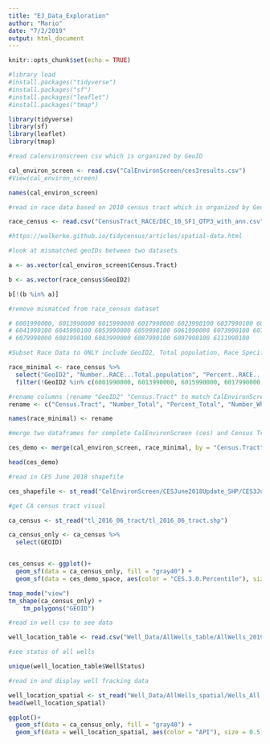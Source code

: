 ```yaml
---
title: "EJ_Data_Exploration"
author: "Mario"
date: "7/2/2019"
output: html_document
---
```


```r
knitr::opts_chunk$set(echo = TRUE)
```


```r
#library load
#install.packages("tidyverse")
#install.packages("sf")
#install.packages("leaflet")
#install.packages("tmap")

library(tidyverse)
library(sf)
library(leaflet)
library(tmap)

```


```r


#read calenvironscreen csv which is organized by GeoID

cal_environ_screen <- read.csv("CalEnvironScreen/ces3results.csv")
#View(cal_environ_screen)

names(cal_environ_screen)

#read in race data based on 2010 census tract which is organized by Geocode (geoID2)

race_census <- read.csv("CensusTract_RACE/DEC_10_SF1_QTP3_with_ann.csv")

#https://walkerke.github.io/tidycensus/articles/spatial-data.html

#look at mismatched geoIDs between two datasets

a <- as.vector(cal_environ_screen$Census.Tract)

b <- as.vector(race_census$GeoID2)

b[!(b %in% a)]

#remove mismatced from race_census dataset

# 6001990000, 6013990000 6015990000 6017990000 6023990100 6037990100 6037990200 6037990300
# 6041990100 6045990100 6053990000 6059990100 6061990000 6073990100 6075980401 6075990100
# 6079990000 6081990100 6083990000 6087990100 6097990100 6111990100

```




```r

#Subset Race Data to ONLY include GeoID2, Total population, Race Specific Raw and Percent 

race_minimal <- race_census %>% 
  select("GeoID2", "Number..RACE...Total.population", "Percent..RACE...Total.population", "Number..RACE...Total.population...One.race...White",	"Percent..RACE...Total.population...One.race...White",	"Number..RACE...Total.population...One.race...Black.or.African.American",	"Percent..RACE...Total.population...One.race...Black.or.African.American",	"Number..RACE...Total.population...One.race...American.Indian.and.Alaska.Native","Percent..RACE...Total.population...One.race...American.Indian.and.Alaska.Native","Number..RACE...Total.population...One.race...Asian",	"Percent..RACE...Total.population...One.race...Asian","Number..RACE...Total.population...One.race...Native.Hawaiian.and.Other.Pacific.Islander",	"Percent..RACE...Total.population...One.race...Native.Hawaiian.and.Other.Pacific.Islander", "Number..HISPANIC.OR.LATINO...Total.population...Hispanic.or.Latino..of.any.race.", "Percent..HISPANIC.OR.LATINO...Total.population...Hispanic.or.Latino..of.any.race.") %>% 
  filter(!GeoID2 %in% c(6001990000, 6013990000, 6015990000, 6017990000, 6023990100, 6037990100, 6037990200, 6037990300, 6041990100, 6045990100, 6053990000, 6059990100, 6061990000, 6073990100, 6075980401, 6075990100, 6079990000, 6081990100, 6083990000, 6087990100, 6097990100, 6111990100))

#rename columns (rename "GeoID2" "Census.Tract" to match CalEnvironScreen)
rename <- c("Census.Tract", "Number_Total", "Percent_Total", "Number_White", "Percent_White", "Number_Black", "Percent_Black", "Number_AmericanIndian_AlaskaNative", "Percent_AmericanIndian_AlaksaNative", "Number_Asian", "Percent_Asian", "Number_Hawaiian_PacificIslander", "Percent_Hawaiian_PacificIslander", "Number_Hispanic_Latinx", "Percent_Hispanic_Latinx")

names(race_minimal) <- rename

#merge two dataframes for complete CalEnvironScreen (ces) and Census Tract Demograohics (demo)

ces_demo <- merge(cal_environ_screen, race_minimal, by = "Census.Tract")

head(ces_demo)

```




```r

#read in CES June 2018 shapefile

ces_shapefile <- st_read("CalEnvironScreen/CESJune2018Update_SHP/CES3June2018Update.shp")

#get CA census tract visual 

ca_census <- st_read("tl_2016_06_tract/tl_2016_06_tract.shp")

ca_census_only <- ca_census %>% 
  select(GEOID)


ces_census <- ggplot()+
  geom_sf(data = ca_census_only, fill = "gray40") +
  geom_sf(data = ces_demo_space, aes(color = "CES.3.0.Percentile"), size = 0.5)

tmap_mode("view")
tm_shape(ca_census_only) +
    tm_polygons("GEOID")

```


```r

#read in well csv to see data 

well_location_table <- read.csv("Well_Data/AllWells_table/AllWells_20190724.csv")

#see status of all wells 

unique(well_location_table$WellStatus)

#read in and display well fracking data 

well_location_spatial <- st_read("Well_Data/AllWells_spatial/Wells_All.shp")
head(well_location_spatial)

ggplot()+
  geom_sf(data = ca_census_only, fill = "gray40") +
  geom_sf(data = well_location_spatial, aes(color = "API"), size = 0.5)

```

